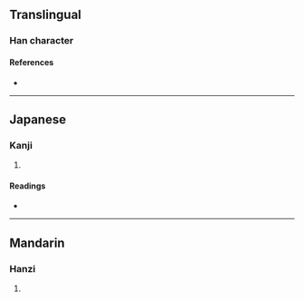 {{character info/new}}
==Translingual==

===Han character===
{{Han char|rn=96|rad=玉|as=07|sn=11|four=16181|canj=MGRYO|ids=⿰𤣩足}}

====References====
* {{Han ref|kx=0732.240|dkj=21006|dj=1144.010|hdz=21117.040|uh=73FF|ud=29695|bh=D675|bd=54901}}

----

==Japanese==

===Kanji===
{{ja-kanji|grade=|rs=玉07}}

# {{defn|lang=ja|sort=玉07}}

====Readings====
* {{ja-readings|on=[[しゅく]] (shuku), [[すく]] (suku), [[さく]] (saku)|kun=[[ひとしい]] (hitoshii)}}

----

==Mandarin==

===Hanzi===
{{cmn-hanzi|pin=[[chuò]] ([[chuo4]])|wg=ch'o<sup>4</sup>}}

# {{defn|lang=cmn|sort=玉07}}